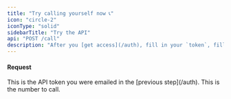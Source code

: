 ```yaml
---
title: "Try calling yourself now 📞"
icon: "circle-2"
iconType: "solid"
sidebarTitle: "Try the API"
api: "POST /call"
description: "After you [get access](/auth), fill in your `token`, fill in your number in `to`, and click `Send Request`. You'll receive a call from Vapi."
---
```


#### Request

<ParamField body="token" type="string" required placeholder="YOUR_API_TOKEN">
  This is the API token you were emailed in the [previous step](/auth).
</ParamField>

<ParamField body="to" type="string" required placeholder="YOUR_PHONE_NUMBER">
  This is the number to call.
</ParamField>
